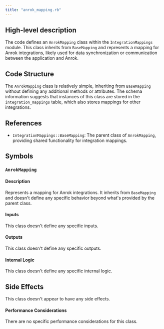 ```yaml
---
title: "anrok_mapping.rb"
---
```


## High-level description
The code defines an `AnrokMapping` class within the `IntegrationMappings` module. This class inherits from `BaseMapping` and represents a mapping for Anrok integrations, likely used for data synchronization or communication between the application and Anrok.

## Code Structure
The `AnrokMapping` class is relatively simple, inheriting from `BaseMapping` without defining any additional methods or attributes. The schema information suggests that instances of this class are stored in the `integration_mappings` table, which also stores mappings for other integrations.

## References
- `IntegrationMappings::BaseMapping`: The parent class of `AnrokMapping`, providing shared functionality for integration mappings.

## Symbols

### `AnrokMapping`
#### Description
Represents a mapping for Anrok integrations. It inherits from `BaseMapping` and doesn't define any specific behavior beyond what's provided by the parent class.

#### Inputs
This class doesn't define any specific inputs.

#### Outputs
This class doesn't define any specific outputs.

#### Internal Logic
This class doesn't define any specific internal logic.

## Side Effects
This class doesn't appear to have any side effects.

#### Performance Considerations
There are no specific performance considerations for this class.
